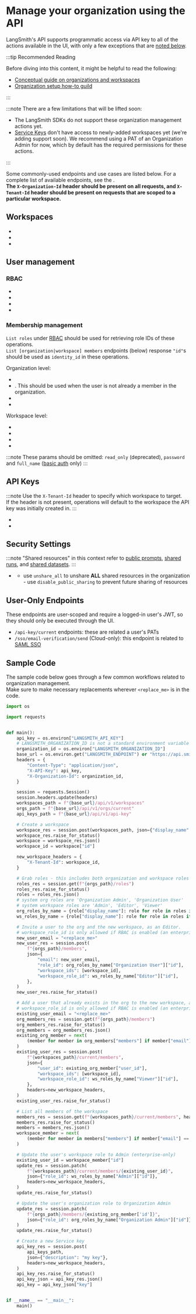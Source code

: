 
# Manage your organization using the API

LangSmith's API supports programmatic access via API key to all of the actions available in the UI, with only a few exceptions that are [noted below](#user-only-endpoints).

:::tip Recommended Reading

Before diving into this content, it might be helpful to read the following:

- [Conceptual guide on organizations and workspaces](../../concepts)
- [Organization setup how-to guild](./set_up_organization.mdx)

:::

:::note
There are a few limitations that will be lifted soon:

- The LangSmith SDKs do not support these organization management actions yet.
- [Service Keys](../../concepts#api-keys) don't have access to newly-added workspaces yet (we're adding support soon). We recommend using a PAT of an Organization Admin for now, which by default has the required permissions for these actions.

:::

Some commonly-used endpoints and use cases are listed below. For a complete list of available endpoints, see the <RegionalUrl text='API docs' type='api' suffix='/redoc' />.  
**The `X-Organization-Id` header should be present on all requests, and `X-Tenant-Id` header should be present on requests that are scoped to a particular workspace.**

## Workspaces

- <RegionalUrl
    text="List workspaces"
    type="api"
    suffix="/redoc#tag/workspaces/operation/list_workspaces_api_v1_workspaces_get"
  />
- <RegionalUrl
    text="Create workspace"
    type="api"
    suffix="/redoc#tag/workspaces/operation/create_workspace_api_v1_workspaces_post"
  />
- <RegionalUrl
    text="Update workspace name"
    type="api"
    suffix="/redoc#tag/workspaces/operation/patch_workspace_api_v1_workspaces__workspace_id__patch"
  />

## User management

### RBAC

- <RegionalUrl
    text="List roles"
    type="api"
    suffix="/redoc#tag/orgs/operation/list_organization_roles_api_v1_orgs_current_roles_get"
  />
- <RegionalUrl
    text="List permissions"
    type="api"
    suffix="/redoc#tag/orgs/operation/update_organization_roles_api_v1_orgs_current_roles__role_id__patch"
  />
- <RegionalUrl
    text="Create role"
    type="api"
    suffix="/redoc#tag/orgs/operation/create_organization_roles_api_v1_orgs_current_roles_post"
  />
- <RegionalUrl
    text="Update role"
    type="api"
    suffix="/redoc#tag/orgs/operation/update_organization_roles_api_v1_orgs_current_roles__role_id__patch"
  />

### Membership management

`List roles` under [RBAC](#rbac) should be used for retrieving role IDs of these operations.  
`List [organization|workspace] members` endpoints (below) response `"id"`s should be used as `identity_id` in these operations.

Organization level:

- <RegionalUrl
    text="List organization members"
    type="api"
    suffix="/redoc#tag/orgs/operation/get_current_org_members_api_v1_orgs_current_members_get"
  />
- <RegionalUrl
    text="Invite a user to the organization and one or more workspaces"
    type="api"
    suffix="/redoc#tag/workspaces/operation/add_member_to_current_workspace_api_v1_workspaces_current_members_post"
  />
  . This should be used when the user is not already a member in the organization.
- <RegionalUrl
    text="Update a user’s organization role"
    type="api"
    suffix="/redoc#tag/workspaces/operation/add_member_to_current_workspace_api_v1_workspaces_current_members_post"
  />
- <RegionalUrl
    text="Remove someone from the organization"
    type="api"
    suffix="/redoc#tag/orgs/operation/remove_member_from_current_org_api_v1_orgs_current_members__identity_id__delete"
  />

Workspace level:

- <RegionalUrl
    text="List workspace members"
    type="api"
    suffix="/redoc#tag/workspaces/operation/get_current_workspace_members_api_v1_workspaces_current_members_get"
  />
- <RegionalUrl
    text="Add a member to a workspace that is already part of the organization"
    type="api"
    suffix="/redoc#tag/workspaces/operation/add_member_to_current_workspace_api_v1_workspaces_current_members_post"
  />
- <RegionalUrl
    text="Update a user’s workspace role"
    type="api"
    suffix="/redoc#tag/workspaces/operation/add_member_to_current_workspace_api_v1_workspaces_current_members_post"
  />
- <RegionalUrl
    text="Remove someone from a workspace"
    type="api"
    suffix="/redoc#tag/workspaces/operation/delete_current_workspace_member_api_v1_workspaces_current_members__identity_id__delete"
  />

:::note
These params should be omitted: `read_only` (deprecated), `password` and `full_name` ([basic auth](/reference/authentication_authorization/authentication_methods.mdx) only)
:::

## API Keys

:::note
Use the `X-Tenant-Id` header to specify which workspace to target.  
If the header is not present, operations will default to the workspace the API key was initially created in.
:::

- <RegionalUrl
    text="Create a service key"
    type="api"
    suffix="/redoc#tag/api-key/operation/generate_api_key_api_v1_api_key_post"
  />
- <RegionalUrl
    text="Delete a service key"
    type="api"
    suffix="/redoc#tag/api-key/operation/delete_api_key_api_v1_api_key__api_key_id__delete"
  />

## Security Settings

:::note
"Shared resources" in this context refer to [public prompts](../../../prompt_engineering/how_to_guides/create_a_prompt#save-your-prompt), [shared runs](../../../observability/how_to_guides/share_trace), and [shared datasets](../../../evaluation/how_to_guides/share_dataset.mdx).
:::

- <RegionalUrl
    text="Update organization sharing settings"
    type="api"
    suffix="/redoc#tag/orgs/operation/update_current_organization_info_api_v1_orgs_current_info_patch"
  />
  - use `unshare_all` to unshare **ALL** shared resources in the organization - use
  `disable_public_sharing` to prevent future sharing of resources

## User-Only Endpoints

These endpoints are user-scoped and require a logged-in user's JWT, so they should only be executed through the UI.

- `/api-key/current` endpoints: these are related a user's PATs
- `/sso/email-verification/send` (Cloud-only): this endpoint is related to [SAML SSO](./set_up_saml_sso.mdx)

## Sample Code

The sample code below goes through a few common workflows related to organization management.  
Make sure to make necessary replacements wherever `<replace_me>` is in the code.

```python
import os

import requests


def main():
    api_key = os.environ["LANGSMITH_API_KEY"]
    # LANGSMITH_ORGANIZATION_ID is not a standard environment variable in the SDK, just used for this example
    organization_id = os.environ["LANGSMITH_ORGANIZATION_ID"]
    base_url = os.environ.get("LANGSMITH_ENDPOINT") or "https://api.smith.langchain.com"
    headers = {
        "Content-Type": "application/json",
        "X-API-Key": api_key,
        "X-Organization-Id": organization_id,
    }

    session = requests.Session()
    session.headers.update(headers)
    workspaces_path = f"{base_url}/api/v1/workspaces"
    orgs_path = f"{base_url}/api/v1/orgs/current"
    api_keys_path = f"{base_url}/api/v1/api-key"

    # Create a workspace
    workspace_res = session.post(workspaces_path, json={"display_name": "My Workspace"})
    workspace_res.raise_for_status()
    workspace = workspace_res.json()
    workspace_id = workspace["id"]

    new_workspace_headers = {
        "X-Tenant-Id": workspace_id,
    }

    # Grab roles - this includes both organization and workspace roles
    roles_res = session.get(f"{orgs_path}/roles")
    roles_res.raise_for_status()
    roles = roles_res.json()
    # system org roles are 'Organization Admin', 'Organization User'
    # system workspace roles are 'Admin', 'Editor', 'Viewer'
    org_roles_by_name = {role["display_name"]: role for role in roles if role["access_scope"] == "organization"}
    ws_roles_by_name = {role["display_name"]: role for role in roles if role["access_scope"] == "workspace"}

    # Invite a user to the org and the new workspace, as an Editor.
    # workspace_role_id is only allowed if RBAC is enabled (an enterprise feature).
    new_user_email = "<replace_me>"
    new_user_res = session.post(
        f"{orgs_path}/members",
        json={
            "email": new_user_email,
            "role_id": org_roles_by_name["Organization User"]["id"],
            "workspace_ids": [workspace_id],
            "workspace_role_id": ws_roles_by_name["Editor"]["id"],
        },
    )
    new_user_res.raise_for_status()

    # Add a user that already exists in the org to the new workspace, as a Viewer.
    # workspace_role_id is only allowed if RBAC is enabled (an enterprise feature).
    existing_user_email = "<replace_me>"
    org_members_res = session.get(f"{orgs_path}/members")
    org_members_res.raise_for_status()
    org_members = org_members_res.json()
    existing_org_member = next(
        (member for member in org_members["members"] if member["email"] == existing_user_email), None
    )
    existing_user_res = session.post(
        f"{workspaces_path}/current/members",
        json={
            "user_id": existing_org_member["user_id"],
            "workspace_ids": [workspace_id],
            "workspace_role_id": ws_roles_by_name["Viewer"]["id"],
        },
        headers=new_workspace_headers,
    )
    existing_user_res.raise_for_status()

    # List all members of the workspace
    members_res = session.get(f"{workspaces_path}/current/members", headers=new_workspace_headers)
    members_res.raise_for_status()
    members = members_res.json()
    workspace_member = next(
        (member for member in members["members"] if member["email"] == existing_user_email), None
    )

    # Update the user's workspace role to Admin (enterprise-only)
    existing_user_id = workspace_member["id"]
    update_res = session.patch(
        f"{workspaces_path}/current/members/{existing_user_id}",
        json={"role_id": ws_roles_by_name["Admin"]["id"]},
        headers=new_workspace_headers,
    )
    update_res.raise_for_status()

    # Update the user's organization role to Organization Admin
    update_res = session.patch(
        f"{orgs_path}/members/{existing_org_member['id']}",
        json={"role_id": org_roles_by_name["Organization Admin"]["id"]},
    )
    update_res.raise_for_status()

    # Create a new Service key
    api_key_res = session.post(
        api_keys_path,
        json={"description": "my key"},
        headers=new_workspace_headers,
    )
    api_key_res.raise_for_status()
    api_key_json = api_key_res.json()
    api_key = api_key_json["key"]


if __name__ == "__main__":
    main()
```
